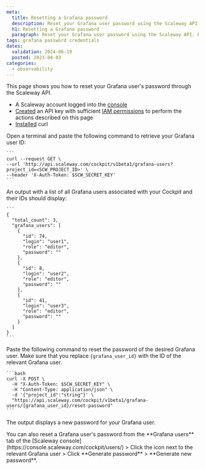 ```yaml
---
meta:
  title: Resetting a Grafana password
  description: Reset your Grafana user password using the Scaleway API. Retrieve your Grafana user ID and reset the password with a simple curl command.
  h1: Resetting a Grafana password
  paragraph: Reset your Grafana user password using the Scaleway API. Retrieve your Grafana user ID and reset the password with a simple curl command.
tags: grafana password credentials
dates:
  validation: 2024-06-19
  posted: 2023-04-03
categories:
  - observability
---
```


This page shows you how to reset your Grafana user's password through the Scaleway API.

<Macro id="requirements" />

  - A Scaleway account logged into the [console](https://console.scaleway.com/)
  - [Created](/identity-and-access-management/iam/how-to/create-api-keys/) an API key with sufficient [IAM permissions](/identity-and-access-management/iam/reference-content/permission-sets/) to perform the actions described on this page
  - [Installed](https://curl.se/download.html) curl


Open a terminal and paste the following command to retrieve your Grafana user ID:

    ```
    curl --request GET \
    --url 'http://api.scaleway.com/cockpit/v1beta1/grafana-users?project_id=<SCW_PROJECT_ID>' \
    --header 'X-Auth-Token: $SCW_SECRET_KEY'
    ```

An output with a list of all Grafana users associated with your Cockpit and their IDs should display:

    ```
    {
      "total_count": 3,
      "grafana_users": [
        {
          "id": 74,
          "login": "user1",
          "role": "editor",
          "password": ""
        },
        {
          "id": 8,
          "login": "user2",
          "role": "editor",
          "password": ""
        },
        {
          "id": 41,
          "login": "user3",
          "role": "editor",
          "password": ""
        }
      ]
    }
    ```

Paste the following command to reset the password of the desired Grafana user. Make sure that you replace `{grafana_user_id}` with the ID of the relevant Grafana user.

    ```bash
    curl -X POST \
      -H "X-Auth-Token: $SCW_SECRET_KEY" \
      -H "Content-Type: application/json" \
      -d '{"project_id":"string"}' \
      "https://api.scaleway.com/cockpit/v1beta1/grafana-users/{grafana_user_id}/reset-password"
    ```

The output displays a new password for your Grafana user.

<Message type="important">
 You can also reset a Grafana user's password from the **Grafana users** tab of the [Scaleway console](https://console.scaleway.com/cockpit/users/) > Click the <Icon name="more" /> icon next to the relevant Grafana user > Click **Generate password** > **Generate new password**.
</Message>